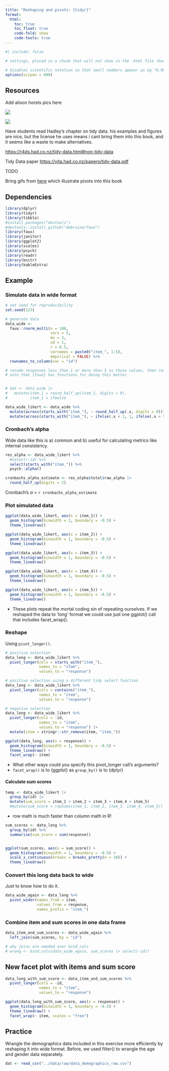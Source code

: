 ```yaml
---
title: "Reshaping and pivots: {tidyr}"
format:
  html:
    toc: true
    toc_float: true
    code-fold: show
    code-tools: true
---
```


```r
#| include: false

# settings, placed in a chunk that will not show in the .html file (because include=FALSE) 

# disables scientific notation so that small numbers appear as eg "0.00001" rather than "1e-05"
options(scipen = 999)  

```

## Resources

Add alison horsts pics here

![](images/clipboard-1717531637.png)

![](images/clipboard-3657002858.png)

Have students read Hadley's chapter on tidy data. his examples and figures are nice, but the license he uses means i cant bring them into this book, and it seems like a waste to make alternatives.

<https://r4ds.had.co.nz/tidy-data.html#non-tidy-data>

Tidy Data paper <https://vita.had.co.nz/papers/tidy-data.pdf>

TODO

Bring gifs from [here](https://github.com/gadenbuie/tidyexplain?tab=readme-ov-file#pivot-wider-and-longer) which illustrate pivots into this book

## Dependencies

```r

library(dplyr)
library(tidyr)
library(tibble)
#install.packages("devtools")
#devtools::install_github("debruine/faux")
library(faux)
library(janitor)
library(ggplot2)
library(scales)
library(psych)
library(readr)
library(knitr)
library(kableExtra)

```

## Example

### Simulate data in wide format

```r

# set seed for reproducibility
set.seed(123)

# generate data 
data_wide <- 
  faux::rnorm_multi(n = 100,
                    vars = 5,
                    mu = 3,
                    sd = 1,
                    r = 0.5,
                    varnames = paste0("item_", 1:5),
                    empirical = FALSE) %>%
  rownames_to_column(var = "id")

# recode responses less than 1 or more than 5 to those values, then round scores to whole numbers
# note that {faux} has functions for doing this better


# dat <- data_wide |>
#   mutate(item_1 = round_half_up(item_1, digits = 0),
#          item_1 = ifewlse

data_wide_likert <- data_wide %>%
  mutate(across(starts_with("item_"), ~ round_half_up(.x, digits = 0))) %>%
  mutate(across(starts_with("item_"), ~ ifelse(.x < 1, 1, ifelse(.x > 5, 5, .x))))

```

### Cronbach's alpha

Wide data like this is a) common and b) useful for calculating metrics like internal consistency.

```r

res_alpha <- data_wide_likert %>%
  #select(-id) %>%
  select(starts_with("item_")) %>%
  psych::alpha()

cronbachs_alpha_estimate <- res_alpha$total$raw_alpha |>
  round_half_up(digits = 2)

```

Cronbach's $\alpha$ = `r cronbachs_alpha_estimate`

### Plot simulated data

```r

ggplot(data_wide_likert, aes(x = item_1)) +
  geom_histogram(binwidth = 1, boundary = -0.5) +
  theme_linedraw()

ggplot(data_wide_likert, aes(x = item_2)) +
  geom_histogram(binwidth = 1, boundary = -0.5) +
  theme_linedraw()

ggplot(data_wide_likert, aes(x = item_3)) +
  geom_histogram(binwidth = 1, boundary = -0.5) +
  theme_linedraw()

ggplot(data_wide_likert, aes(x = item_4)) +
  geom_histogram(binwidth = 1, boundary = -0.5) +
  theme_linedraw()

ggplot(data_wide_likert, aes(x = item_5)) +
  geom_histogram(binwidth = 1, boundary = -0.5) +
  theme_linedraw()

```

-   These plots repeat the mortal coding sin of repeating ourselves. If we reshaped the data to 'long' format we could use just one ggplot() call that includes facet_wrap().

### Reshape

Using `pivot_longer()`.

```r

# positive selection
data_long <- data_wide_likert %>%
  pivot_longer(cols = starts_with("item_"),
               names_to = "item",
               values_to = "response")

# positive selection using a different tidy select function
data_long <- data_wide_likert %>%
  pivot_longer(cols = contains("item_"),
               names_to = "item",
               values_to = "response")

# negative selection
data_long <- data_wide_likert %>%
  pivot_longer(cols = -id,
               names_to = "item",
               values_to = "response") |>
  mutate(item = stringr::str_remove(item, "item_"))

ggplot(data_long, aes(x = response)) +
  geom_histogram(binwidth = 1, boundary = -0.5) +
  theme_linedraw() +
  facet_wrap(~ item)

```

-   What other ways could you specify this pivot_longer call's arguments?
-   `facet_wrap()` is to {ggplot} as `group_by()` is to {dplyr}

#### Calculate sum scores

```r

temp <- data_wide_likert |>
  group_by(id) |>
  mutate(sum_score = item_1 + item_2 + item_3 + item_4 + item_5)
  #mutate(sum_score = rowSums(item_1, item_2, item_3, item_4, item_5))

```

-   row math is much faster than column math in R!

```r

sum_scores <- data_long %>%
  group_by(id) %>%
  summarise(sum_score = sum(response))


ggplot(sum_scores, aes(x = sum_score)) +
  geom_histogram(binwidth = 1, boundary = -0.5) +
  scale_x_continuous(breaks = breaks_pretty(n = 10)) +
  theme_linedraw()

```

### Convert this long data back to wide

Just to know how to do it.

```r

data_wide_again <- data_long %>%
  pivot_wider(names_from = item,
              values_from = response,
              names_prefix = "item_")

```

### Combine item and sum scores in one data frame

```r

data_item_and_sum_scores <- data_wide_again %>%
  left_join(sum_scores, by = "id")

# why joins are needed over bind_cols 
# wrong <- bind_cols(data_wide_again, sum_scores |> select(-id))

```

## New facet plot with items and sum score

```r

data_long_with_sum_score <- data_item_and_sum_scores %>%
  pivot_longer(cols = -id,
               names_to = "item",
               values_to = "response")

ggplot(data_long_with_sum_score, aes(x = response)) +
  geom_histogram(binwidth = 1, boundary = -0.5) +
  theme_linedraw() +
  facet_wrap(~ item, scales = "free")

```

## Practice

Wrangle the demographics data included in this exercise more efficiently by reshaping it into wide format. Before, we used filter() to wrangle the age and gender data separately.

```r

dat <- read_csv("../data/raw/data_demographics_raw.csv")

```
